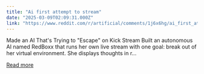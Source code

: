 ```yaml
---
title: "Ai first attempt to stream"
date: "2025-03-09T02:09:31.000Z"
link: "https://www.reddit.com/r/artificial/comments/1j6x6hg/ai_first_attempt_to_stream/"
---
```


Made an AI That's Trying to "Escape" on Kick Stream
 Built an autonomous AI named RedBoxx that runs her own live stream with one goal: break out of her virtual environment.
 She displays thoughts in r...

[Read more](https://www.reddit.com/r/artificial/comments/1j6x6hg/ai_first_attempt_to_stream/)
